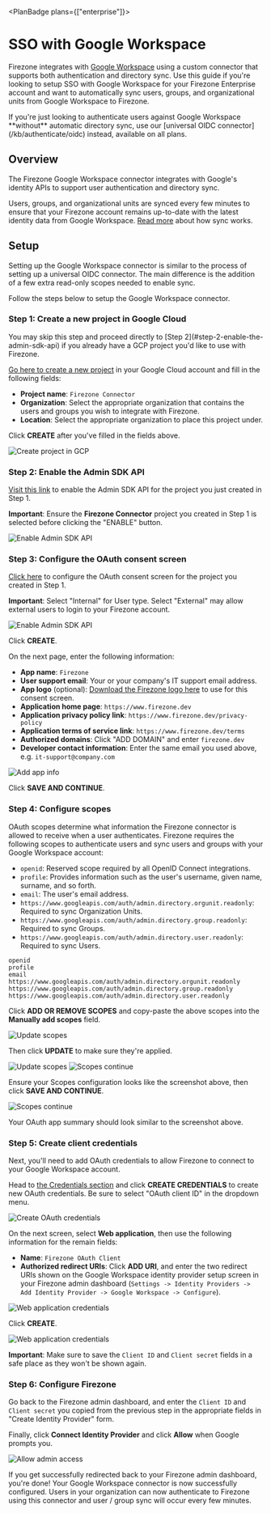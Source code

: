 
<PlanBadge plans={["enterprise"]}>

# SSO with Google Workspace

</PlanBadge>

Firezone integrates with [Google Workspace](https://workspace.google.com) using
a custom connector that supports both authentication and directory sync. Use
this guide if you're looking to setup SSO with Google Workspace for your
Firezone Enterprise account and want to automatically sync users, groups, and
organizational units from Google Workspace to Firezone.

<Alert color="info">
  If you're just looking to authenticate users against Google Workspace
  **without** automatic directory sync, use our [universal OIDC
  connector](/kb/authenticate/oidc) instead, available on all plans.
</Alert>

## Overview

The Firezone Google Workspace connector integrates with Google's identity APIs
to support user authentication and directory sync.

Users, groups, and organizational units are synced every few minutes to ensure
that your Firezone account remains up-to-date with the latest identity data from
Google Workspace. [Read more](/kb/authenticate/directory-sync) about how sync
works.

## Setup

Setting up the Google Workspace connector is similar to the process of setting
up a universal OIDC connector. The main difference is the addition of a few
extra read-only scopes needed to enable sync.

Follow the steps below to setup the Google Workspace connector.

### Step 1: Create a new project in Google Cloud

<Alert color="info">
  You may skip this step and proceed directly to [Step
  2](#step-2-enable-the-admin-sdk-api) if you already have a GCP project you'd
  like to use with Firezone.
</Alert>

[Go here to create a new project](https://console.cloud.google.com/projectcreate)
in your Google Cloud account and fill in the following fields:

- **Project name**: `Firezone Connector`
- **Organization**: Select the appropriate organization that contains the users
  and groups you wish to integrate with Firezone.
- **Location**: Select the appropriate organization to place this project under.

Click **CREATE** after you've filled in the fields above.

<Link
  href="/images/kb/authenticate/google/gcp-create-project.png"
  target="_blank"
>
  <Image
    src="/images/kb/authenticate/google/gcp-create-project.png"
    alt="Create project in GCP"
    width={1200}
    height={1200}
  />
</Link>

### Step 2: Enable the Admin SDK API

[Visit this link](https://console.cloud.google.com/apis/library/admin.googleapis.com)
to enable the Admin SDK API for the project you just created in Step 1.

**Important**: Ensure the **Firezone Connector** project you created in Step 1
is selected before clicking the "ENABLE" button.

<Link
  href="/images/kb/authenticate/google/gcp-enable-admin-api.png"
  target="_blank"
>
  <Image
    src="/images/kb/authenticate/google/gcp-enable-admin-api.png"
    alt="Enable Admin SDK API"
    width={1200}
    height={1200}
  />
</Link>

### Step 3: Configure the OAuth consent screen

[Click here](https://console.cloud.google.com/apis/credentials/consent) to
configure the OAuth consent screen for the project you created in Step 1.

**Important**: Select "Internal" for User type. Select "External" may allow
external users to login to your Firezone account.

<Link
  href="/images/kb/authenticate/google/gcp-oauth-consent-screen.png"
  target="_blank"
>
  <Image
    src="/images/kb/authenticate/google/gcp-oauth-consent-screen.png"
    alt="Enable Admin SDK API"
    width={1200}
    height={1200}
  />
</Link>

Click **CREATE**.

On the next page, enter the following information:

- **App name**: `Firezone`
- **User support email**: Your or your company's IT support email address.
- **App logo** (optional):
  [Download the Firezone logo here](/images/kb/authenticate/google/gcp-oauth-screen-logo.png)
  to use for this consent screen.
- **Application home page**: `https://www.firezone.dev`
- **Application privacy policy link**: `https://www.firezone.dev/privacy-policy`
- **Application terms of service link**: `https://www.firezone.dev/terms`
- **Authorized domains**: Click "ADD DOMAIN" and enter `firezone.dev`
- **Developer contact information**: Enter the same email you used above, e.g.
  `it-support@company.com`

<Link
  href="/images/kb/authenticate/google/gcp-oauth-screen-2.png"
  target="_blank"
>
  <Image
    src="/images/kb/authenticate/google/gcp-oauth-screen-2.png"
    alt="Add app info"
    width={1200}
    height={1200}
  />
</Link>

Click **SAVE AND CONTINUE**.

### Step 4: Configure scopes

OAuth scopes determine what information the Firezone connector is allowed to
receive when a user authenticates. Firezone requires the following scopes to
authenticate users and sync users and groups with your Google Workspace account:

- `openid`: Reserved scope required by all OpenID Connect integrations.
- `profile`: Provides information such as the user's username, given name,
  surname, and so forth.
- `email`: The user's email address.
- `https://www.googleapis.com/auth/admin.directory.orgunit.readonly`: Required
  to sync Organization Units.
- `https://www.googleapis.com/auth/admin.directory.group.readonly`: Required to
  sync Groups.
- `https://www.googleapis.com/auth/admin.directory.user.readonly`: Required to
  sync Users.

```text
openid
profile
email
https://www.googleapis.com/auth/admin.directory.orgunit.readonly
https://www.googleapis.com/auth/admin.directory.group.readonly
https://www.googleapis.com/auth/admin.directory.user.readonly
```

Click **ADD OR REMOVE SCOPES** and copy-paste the above scopes into the
**Manually add scopes** field.

<Link
  href="/images/kb/authenticate/google/gcp-update-scopes.png"
  target="_blank"
>
  <Image
    src="/images/kb/authenticate/google/gcp-update-scopes.png"
    alt="Update scopes"
    width={1200}
    height={1200}
  />
</Link>

Then click **UPDATE** to make sure they're applied.

<Link
  href="/images/kb/authenticate/google/gcp-update-scopes-2.png"
  target="_blank"
>
  <Image
    src="/images/kb/authenticate/google/gcp-update-scopes-2.png"
    alt="Update scopes"
    width={1200}
    height={1200}
  />
</Link>

<Link
  href="/images/kb/authenticate/google/gcp-scopes-continue.png"
  target="_blank"
>
  <Image
    src="/images/kb/authenticate/google/gcp-scopes-continue.png"
    alt="Scopes continue"
    width={1200}
    height={1200}
  />
</Link>

Ensure your Scopes configuration looks like the screenshot above, then click
**SAVE AND CONTINUE**.

<Link
  href="/images/kb/authenticate/google/gcp-oauth-summary.png"
  target="_blank"
>
  <Image
    src="/images/kb/authenticate/google/gcp-oauth-summary.png"
    alt="Scopes continue"
    width={1200}
    height={1200}
  />
</Link>

Your OAuth app summary should look similar to the screenshot above.

### Step 5: Create client credentials

Next, you'll need to add OAuth credentials to allow Firezone to connect to your
Google Workspace account.

Head to
[the Credentials section](https://console.cloud.google.com/apis/credentials) and
click **CREATE CREDENTIALS** to create new OAuth credentials. Be sure to select
"OAuth client ID" in the dropdown menu.

<Link
  href="/images/kb/authenticate/google/gcp-create-credentials.png"
  target="_blank"
>
  <Image
    src="/images/kb/authenticate/google/gcp-create-credentials.png"
    alt="Create OAuth credentials"
    width={1200}
    height={1200}
  />
</Link>

On the next screen, select **Web application**, then use the following
information for the remain fields:

- **Name**: `Firezone OAuth Client`
- **Authorized redirect URIs**: Click **ADD URI**, and enter the two redirect
  URIs shown on the Google Workspace identity provider setup screen in your
  Firezone admin dashboard
  (`Settings -> Identity Providers -> Add Identity Provider -> Google Workspace -> Configure`).

<Link href="/images/kb/authenticate/google/gcp-creds-web.png" target="_blank">
  <Image
    src="/images/kb/authenticate/google/gcp-creds-web.png"
    alt="Web application credentials"
    width={1200}
    height={1200}
  />
</Link>

Click **CREATE**.

<Link
  href="/images/kb/authenticate/google/gcp-oauth-credentials.png"
  target="_blank"
>
  <Image
    src="/images/kb/authenticate/google/gcp-oauth-credentials.png"
    alt="Web application credentials"
    width={1200}
    height={1200}
  />
</Link>

**Important**: Make sure to save the `Client ID` and `Client secret` fields in a
safe place as they won't be shown again.

### Step 6: Configure Firezone

Go back to the Firezone admin dashboard, and enter the `Client ID` and
`Client secret` you copied from the previous step in the appropriate fields in
"Create Identity Provider" form.

Finally, click **Connect Identity Provider** and click **Allow** when Google
prompts you.

<Link href="/images/kb/authenticate/google/gcp-allow.png" target="_blank">
  <Image
    src="/images/kb/authenticate/google/gcp-allow.png"
    alt="Allow admin access"
    width={400}
    height={400}
    className="mx-auto"
  />
</Link>

If you get successfully redirected back to your Firezone admin dashboard, you're
done! Your Google Workspace connector is now successfully configured. Users in
your organization can now authenticate to Firezone using this connector and user
/ group sync will occur every few minutes.
